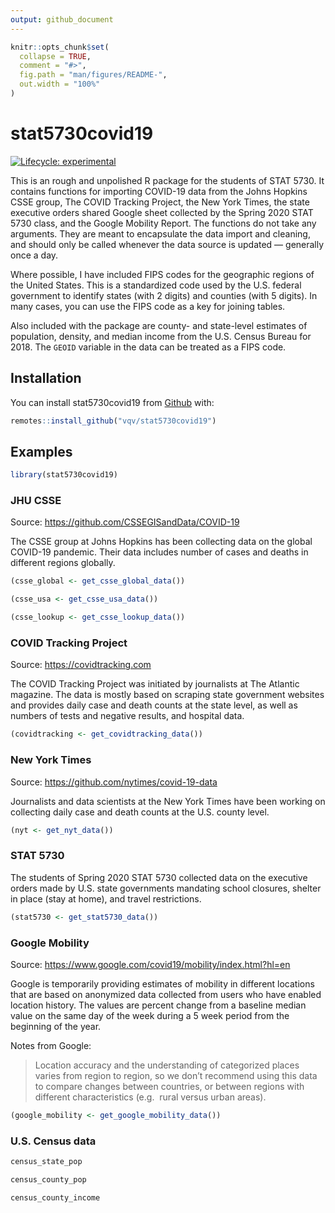 ```yaml
---
output: github_document
---
```


<!-- README.md is generated from README.Rmd. Please edit that file -->

```r
knitr::opts_chunk$set(
  collapse = TRUE,
  comment = "#>",
  fig.path = "man/figures/README-",
  out.width = "100%"
)
```

# stat5730covid19

<!-- badges: start -->
[![Lifecycle: experimental](https://img.shields.io/badge/lifecycle-experimental-orange.svg)](https://www.tidyverse.org/lifecycle/#experimental)
<!-- badges: end -->

This is an rough and unpolished R package for the students of STAT 5730. 
It contains functions for importing COVID-19 data from the Johns Hopkins CSSE group, 
The COVID Tracking Project, the New York Times, the state executive orders shared 
Google sheet collected by the Spring 2020 STAT 5730 class, and the Google Mobility 
Report. The functions do not take any arguments. They are meant to encapsulate the 
data import and cleaning, and should only be called whenever the data source is 
updated --- generally once a day.

Where possible, I have included FIPS codes for the geographic regions of the 
United States. This is a standardized code used by the U.S. federal government 
to identify states (with 2 digits) and counties (with 5 digits). In many cases, 
you can use the FIPS code as a key for joining tables.

Also included with the package are county- and state-level estimates of 
population, density, and median income from the U.S. Census Bureau for 2018. 
The `GEOID` variable in the data can be treated as a FIPS code.

## Installation

You can install stat5730covid19 from [Github](https://github.com) with:

``` r
remotes::install_github("vqv/stat5730covid19")
```

## Examples

```r
library(stat5730covid19)
```

### JHU CSSE

Source: [https://github.com/CSSEGISandData/COVID-19](https://github.com/CSSEGISandData/COVID-19)

The CSSE group at Johns Hopkins has been collecting data on the global 
COVID-19 pandemic. Their data includes number of cases and deaths in different 
regions globally.

```r
(csse_global <- get_csse_global_data())
```
```r
(csse_usa <- get_csse_usa_data())
```
```r
(csse_lookup <- get_csse_lookup_data())
```

### COVID Tracking Project

Source: [https://covidtracking.com](https://covidtracking.com)

The COVID Tracking Project was initiated by journalists at The Atlantic 
magazine. The data is mostly based on scraping state government websites 
and provides daily case and death counts at the state level, as well as 
numbers of tests and negative results, and hospital data.

```r
(covidtracking <- get_covidtracking_data())
```

### New York Times

Source: [https://github.com/nytimes/covid-19-data](https://github.com/nytimes/covid-19-data)

Journalists and data scientists at the New York Times have been working on 
collecting daily case and death counts at the U.S. county level.

```r
(nyt <- get_nyt_data())
```

### STAT 5730

The students of Spring 2020 STAT 5730 collected data on the executive orders 
made by U.S. state governments mandating school closures, shelter in place 
(stay at home), and travel restrictions.

```r
(stat5730 <- get_stat5730_data())
```

### Google Mobility

Source: [https://www.google.com/covid19/mobility/index.html?hl=en](https://www.google.com/covid19/mobility/index.html?hl=en)

Google is temporarily providing estimates of mobility in different locations 
that are based on anonymized data collected from users who have enabled 
location history. The values are percent change from a baseline 
median value on the same day of the week during a 5 week period from the 
beginning of the year.

Notes from Google:

> Location accuracy and the understanding of categorized places varies from 
> region to region, so we don’t recommend using this data to compare changes 
> between countries, or between regions with different characteristics (e.g. 
> rural versus urban areas).

```r
(google_mobility <- get_google_mobility_data())
```

### U.S. Census data

```r
census_state_pop
```
```r
census_county_pop
```
```r
census_county_income
```
